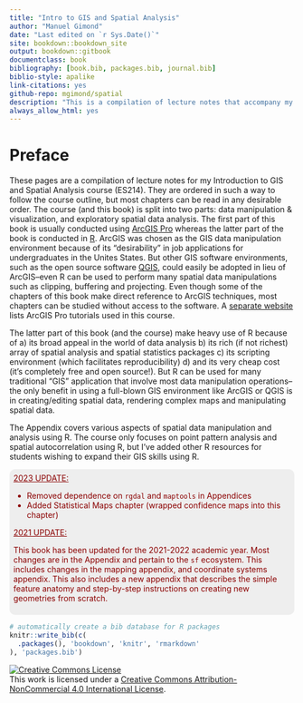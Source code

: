```yaml
--- 
title: "Intro to GIS and Spatial Analysis"
author: "Manuel Gimond"
date: "Last edited on `r Sys.Date()`"
site: bookdown::bookdown_site
output: bookdown::gitbook
documentclass: book
bibliography: [book.bib, packages.bib, journal.bib]
biblio-style: apalike
link-citations: yes
github-repo: mgimond/spatial
description: "This is a compilation of lecture notes that accompany my Intro to GIS and Spatial Analysis course."
always_allow_html: yes
---
```


# Preface {-}

These pages are a compilation of lecture notes for my Introduction to GIS and Spatial Analysis course (ES214). They are ordered in such a way to follow the course outline, but most chapters can be read in any desirable order. The course (and this book) is split into two parts: data manipulation & visualization, and exploratory spatial data analysis. The first part of this book is usually conducted using [ArcGIS Pro](https://www.esri.com/en-us/arcgis/products/arcgis-pro/overview) whereas the latter part of the book is conducted in [R](https://www.r-project.org/). ArcGIS was chosen as the GIS data manipulation environment because of its "desirability" in job applications for undergraduates in the Unites States. But other GIS software environments, such as the open source software [QGIS](http://qgis.org), could easily be adopted in lieu of ArcGIS--even R can be used to perform many spatial data manipulations such as clipping, buffering and projecting. Even though some of the chapters of this book make direct reference to ArcGIS techniques, most chapters can be studied without access to the software. A [separate website](https://sites.google.com/colby.edu/mgimond-arcgis-pro/) lists ArcGIS Pro tutorials used in this course.

The latter part of this book (and the course) make heavy use of R because of a) its broad appeal in the world of data analysis b) its rich (if not richest) array of spatial analysis and spatial statistics packages c) its scripting environment (which facilitates reproducibility) d) and its very cheap cost (it's completely free and open source!). But R can be used for many traditional "GIS" application that involve most data manipulation operations--the only benefit in using a full-blown GIS environment like ArcGIS or QGIS is in creating/editing spatial data, rendering complex maps and manipulating spatial data.

The Appendix covers various aspects of spatial data manipulation and analysis using R. The course only focuses on point pattern analysis and spatial autocorrelation using R, but I've added other R resources for students wishing to expand their GIS skills using R.

::: {style="color: darkred; background: #EEEEEE; border: 1 px solid grey;border-radius: 10px; padding: 0.5em"}
<u>2023 UPDATE:</u>
<ul><li> Removed dependence on `rgdal` and `maptools` in Appendices</li>
<li> Added Statistical Maps chapter (wrapped confidence maps into this chapter)</li></ul>

<u>2021 UPDATE:</u>
 
This book has been updated for the 2021-2022 academic year. Most changes are in the Appendix and pertain to the `sf` ecosystem. This includes changes in the mapping appendix, and coordinate systems appendix. This also includes a new appendix that describes the simple feature anatomy and step-by-step instructions on creating new geometries from scratch.
:::


```r
# automatically create a bib database for R packages
knitr::write_bib(c(
  .packages(), 'bookdown', 'knitr', 'rmarkdown'
), 'packages.bib')
```

<a rel="license" href="http://creativecommons.org/licenses/by-nc/4.0/"><img alt="Creative Commons License" style="border-width:0" src="https://i.creativecommons.org/l/by-nc/4.0/88x31.png" /></a><br />This work is licensed under a <a rel="license" href="http://creativecommons.org/licenses/by-nc/4.0/">Creative Commons Attribution-NonCommercial 4.0 International License</a>.
